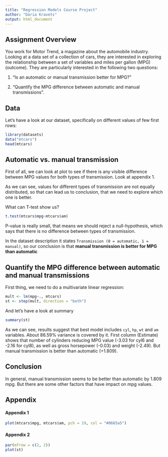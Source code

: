 ---
title: "Regression Models Course Project"
author: "Daria Kravets"
output: html_document
---

## Assignment Overview

You work for Motor Trend, a magazine about the automobile industry. Looking at a data set of a collection of cars, they are interested in exploring the relationship between a set of variables and miles per gallon (MPG) (outcome). They are particularly interested in the following two questions:

1. “Is an automatic or manual transmission better for MPG?”

2. "Quantify the MPG difference between automatic and manual transmissions".

## Data

Let's have a look at our dataset, specifically on different values of few first rows:

```{r}
library(datasets)
data("mtcars")
head(mtcars)
```

## Automatic vs. manual transmission

First of all, we can look at plot to see if there is any visible difference between MPG values for both types of transmission. Look at appendix 1. 

As we can see, values for different types of transmission are not equally distributed, so that can lead us to conclusion, that we need to explore which one is better.

What can T-test show us?

```{r}
t.test(mtcars$mpg~mtcars$am)
```

P-value is really small, that means we should reject a null-hypothesis, which says that there is no difference between types of transmission. 

In the dataset description it states `Transmission (0 = automatic, 1 = manual)`, so our conclusion is that **manual transmission is better for MPG than automatic**

## Quantify the MPG difference between automatic and manual transmissions

First thing, we need to do a multivariate linear regression:

```{r}
mult <- lm(mpg~., mtcars)
st <- step(mult, direction = "both")
```

And let's have a look at summary

```{r}
summary(st)
```

As we can see, results suggest that best model includes `cyl`, `hp`, `wt` and `am` variables. About 86.59% variance is covered by it. First column (Estimate) shows that number of cylinders reducing MPG value (-3.03 for cyl6 and -2.16 for cyl8), as well as gross horsepower (-0.03) and weight (-2.49). But manual transmission is better than automatic (+1.809).

## Conclusion

In general, manual transmission seems to be better than automatic by 1.809 mpg. But there are some other factors that have impact on mpg values.

## Appendix

#### Appendix 1

```{r}
plot(mtcars$mpg, mtcars$am, pch = 19, col = "#0665a5")
```

#### Appendix 2

```{r}
par(mfrow = c(2, 2))
plot(st)
```

